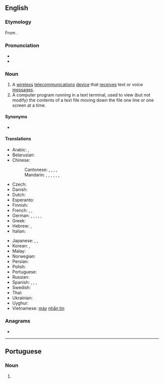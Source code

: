 ==English==
{{wikipedia}}

===Etymology===
From {{suffix|page|er|lang=en}}.

===Pronunciation===
* {{IPA|/peɪdʒə(ɹ)/|lang=en}}
* {{rhymes|eɪdʒə(r)|lang=en}}

===Noun===
{{en-noun}}

# A [[wireless]] [[telecommunications]] [[device]] that [[receive]]s text or voice [[message]]s.
# A computer program running in a text terminal, used to view (but not modify) the contents of a text file moving down the file one line or one screen at a time.

====Synonyms====
* {{l|en|beeper}}

====Translations====
{{trans-top|device}}
* Arabic: {{t|ar|بِيجِر|m|tr=beyjer}}, {{t|ar|بِيجِر|m|tr=peyjer}}
* Belarusian: {{t|be|пэ́йджар|m|sc=Cyrl}}
* Chinese:
*: Cantonese: {{t|yue|傳呼機|sc=Hani}}, {{t|yue|传呼机|tr=cyun4 fu1 gei1|sc=Hani}}, {{t|yue|呼叫器|tr=fu1 giu3 hei3|sc=Hani}}, {{t|yue|call機|sc=Hani}}, {{t|yue|call机|tr=call gei1|sc=Hani}} {{qualifier|slang}}
*: Mandarin: {{t+|cmn|呼叫器|tr=hūjiàoqì|sc=Hani}}, {{t|cmn|BB機|sc=Hani}}, {{t|cmn|BB机|tr=bībī-jī|sc=Hani}}, {{t|cmn|BP機|sc=Hani}}, {{t|cmn|BP机|tr=bīpī-jī|sc=Hani}}, {{t|cmn|傳呼機}}, {{t|cmn|传呼机|tr=chuánhūjī}}
* Czech: {{t|cs|pager|m}}
* Danish: {{t|da|personsøger|c}}
* Dutch: {{t|nl|bieper}}
* Esperanto: {{t|eo|poŝmesaĝilo}}
* Finnish: {{t+|fi|hakulaite}}
* French: {{t+|fr|bip|m}}, {{t|fr|téléavertisseur|m}}, {{t+|fr|pager|m}}
* German: {{t|de|Piepser|m}}, {{t|de|Taschenpiepser|m}}, {{t|de|Rufgerät|n}}, {{t|de|Pager|m}}, {{t|de|Funkmeldeempfänger|m}}, {{t|de|FME|m}}
* Greek: {{t|el|τηλεειδοποιητής|m}}
* Hebrew: {{t|he|איתורית|f|tr=iturít}}, {{t|he|זימונית|f|tr=zimunít}}
* Italian: {{t+|it|cercapersone|m}}
{{trans-mid}}
* Japanese: {{t|ja|ポケットベル|tr=pokettoberu}}, {{t|ja|ポケベル|tr=pokeberu}}, {{t|ja|ページャ|tr=pēja}}
* Korean: {{t|ko|무선호출기}}, {{t|ko|호출기}}
* Malay: {{t|ms|alat kelui}}
* Norwegian: {{t|no|personsøker|m}}
* Persian: {{t+|fa|پی‌جو|tr=peyjar|sc=fa-Arab}}
* Polish: {{t+|pl|pager|m}}
* Portuguese: {{t|pt|pager|m}}
* Russian: {{t+|ru|пе́йджер|m|tr=pɛ́jdžer}}
* Spanish: {{t+|es|buscapersonas|m}}, {{t|es|bíper|m}}, {{t+|es|busca|m}}, {{t+|es|mensáfono|m}}
* Swedish: {{t+|sv|personsökare}}
* Thai: {{t|th|เพจเจอร์|tr=pâyt jer}}
* Ukrainian: {{t+|uk|пе́йджер|m}}
* Uyghur: {{t|ug|چاقىرغۇ|sc=ug-Arab}}
* Vietnamese: [[máy]] [[nhắn tin]]
{{trans-bottom}}

===Anagrams===
* {{anagrams|en|gaper|grape|parge}}

----

==Portuguese==

===Noun===
{{pt-noun|m|s}}

# {{l|en|pager}} {{gloss|device used for sending and receiving electronic messages}}